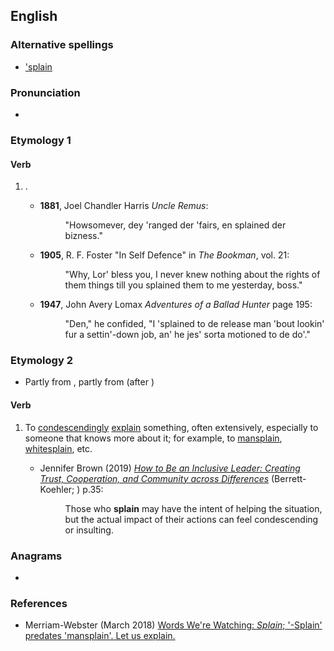 {{also|-splain}}
==English==
===Alternative spellings===
* [['splain]]

===Pronunciation===
* {{audio|en|En-au-splain.ogg|Audio (AU)}}

===Etymology 1===
{{etymid|en|dialect}}
{{aphetic form of|en|explain}}

====Verb====
{{en-verb}}
# {{lb|en|informal|dialectal}}  {{aphetic form of|en|explain}}.
#* '''1881''', Joel Chandler Harris ''Uncle Remus'':
#*: "Howsomever, dey 'ranged der 'fairs, en splained der bizness."
#* '''1905''', R. F. Foster "In Self Defence" in ''The Bookman'', vol. 21:
#*: "Why, Lor' bless you, I never knew nothing about the rights of them things till you splained them to me yesterday, boss."
#* '''1947''', John Avery Lomax ''Adventures of a Ballad Hunter'' page 195:
#*: "Den," he confided, "I 'splained to de release man 'bout lookin' fur a settin'-down job, an' he jes' sorta motioned to de do'."

===Etymology 2===
{{etymid|en|condescendingly}}
{{wikipedia|splaining}}
* Partly from {{t|en|splain#dialect|alt=the preceding sense}}, partly from {{t|en|-splain}} (after {{t|en|mansplaining}})

====Verb====
{{en-verb}}
# {{lb|en|slang}} To [[condescendingly]] [[explain]] something, often extensively, especially to someone that knows more about it; for example, to [[mansplain]], [[whitesplain]], etc.
#* Jennifer Brown (2019) ''[https://books.google.ie/books?id=KEyMDwAAQBAJ&pg=PA35 How to Be an Inclusive Leader: Creating Trust, Cooperation, and Community across Differences]'' (Berrett-Koehler; {{isbn|9781523085187}}) p.35:
#*: Those who '''splain''' may have the intent of helping the situation, but the actual impact of their actions can feel condescending or insulting.

===Anagrams===
* {{anagrams|en|a=ailnps|Aplins|Lipans|Pinals|Plains|lapins|plains|spinal}}

===References===
* Merriam-Webster (March 2018) [https://www.merriam-webster.com/words-at-play/splain-splaining-meaning Words We're Watching: ''Splain''; '-Splain' predates 'mansplain'. Let us explain.]
